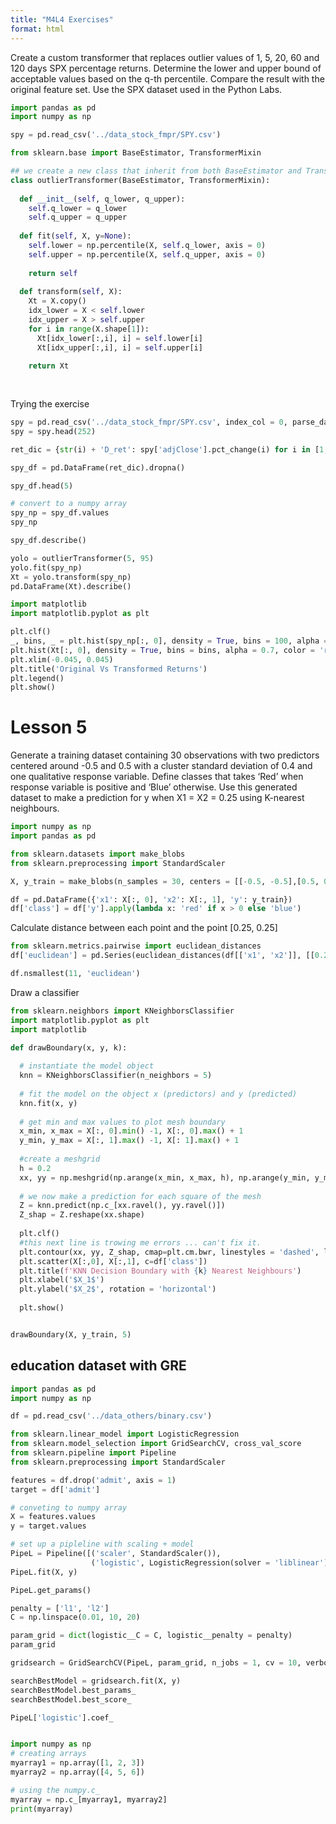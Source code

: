 ```yaml
---
title: "M4L4 Exercises"
format: html
---
```



Create a custom transformer that replaces outlier values of 1, 5, 20, 60 and 120 days SPX percentage returns. Determine the lower and upper bound of acceptable values based on the q-th percentile. Compare the result with the original feature set. Use the SPX dataset used in the Python Labs.

```python
import pandas as pd
import numpy as np

spy = pd.read_csv('../data_stock_fmpr/SPY.csv')

from sklearn.base import BaseEstimator, TransformerMixin

## we create a new class that inherit from both BaseEstimator and TransofmerMix. 
class outlierTransformer(BaseEstimator, TransformerMixin): 
  
  def __init__(self, q_lower, q_upper): 
    self.q_lower = q_lower
    self.q_upper = q_upper
    
  def fit(self, X, y=None): 
    self.lower = np.percentile(X, self.q_lower, axis = 0)
    self.upper = np.percentile(X, self.q_upper, axis = 0)
    
    return self
  
  def transform(self, X): 
    Xt = X.copy()
    idx_lower = X < self.lower
    idx_upper = X > self.upper 
    for i in range(X.shape[1]): 
      Xt[idx_lower[:,i], i] = self.lower[i]
      Xt[idx_upper[:,i], i] = self.upper[i]
      
    return Xt
    
    
```

Trying the exercise 

```python
spy = pd.read_csv('../data_stock_fmpr/SPY.csv', index_col = 0, parse_dates = True)
spy = spy.head(252)

ret_dic = {str(i) + 'D_ret': spy['adjClose'].pct_change(i) for i in [1, 5, 21, 63, 126]}

spy_df = pd.DataFrame(ret_dic).dropna()

spy_df.head(5)

# convert to a numpy array
spy_np = spy_df.values
spy_np

spy_df.describe()

yolo = outlierTransformer(5, 95)
yolo.fit(spy_np)
Xt = yolo.transform(spy_np)
pd.DataFrame(Xt).describe()
```

```python
import matplotlib
import matplotlib.pyplot as plt

plt.clf()
_, bins, _ = plt.hist(spy_np[:, 0], density = True, bins = 100, alpha = 1, color = 'b', label = 'Original')
plt.hist(Xt[:, 0], density = True, bins = bins, alpha = 0.7, color = 'r', label = 'Transformed returns')
plt.xlim(-0.045, 0.045)
plt.title('Original Vs Transformed Returns')
plt.legend()
plt.show()


```


# Lesson 5

Generate a training dataset containing 30 observations with two predictors centered around -0.5 and 0.5 with a cluster standard deviation of 0.4 and one qualitative response variable. Define classes that takes ‘Red’ when response variable is positive and ‘Blue’ otherwise. Use this generated dataset to make a prediction for y when X1 = X2 = 0.25 using K-nearest neighbours.

```python
import numpy as np
import pandas as pd

from sklearn.datasets import make_blobs
from sklearn.preprocessing import StandardScaler

X, y_train = make_blobs(n_samples = 30, centers = [[-0.5, -0.5],[0.5, 0.5]], cluster_std = 0.4, random_state = 110)

df = pd.DataFrame({'x1': X[:, 0], 'x2': X[:, 1], 'y': y_train})
df['class'] = df['y'].apply(lambda x: 'red' if x > 0 else 'blue')
```

Calculate distance between each point and the point [0.25, 0.25]

```python
from sklearn.metrics.pairwise import euclidean_distances
df['euclidean'] = pd.Series(euclidean_distances(df[['x1', 'x2']], [[0.25, 0.25]]).flatten())

df.nsmallest(11, 'euclidean')
```

Draw a classifier

```python
from sklearn.neighbors import KNeighborsClassifier
import matplotlib.pyplot as plt
import matplotlib

def drawBoundary(x, y, k): 
  
  # instantiate the model object 
  knn = KNeighborsClassifier(n_neighbors = 5)
  
  # fit the model on the object x (predictors) and y (predicted)
  knn.fit(x, y)
  
  # get min and max values to plot mesh boundary
  x_min, x_max = X[:, 0].min() -1, X[:, 0].max() + 1
  y_min, y_max = X[:, 1].max() -1, X[: 1].max() + 1
  
  #create a meshgrid
  h = 0.2
  xx, yy = np.meshgrid(np.arange(x_min, x_max, h), np.arange(y_min, y_max, h))
  
  # we now make a prediction for each square of the mesh
  Z = knn.predict(np.c_[xx.ravel(), yy.ravel()])
  Z_shap = Z.reshape(xx.shape)
  
  plt.clf()
  #this next line is trowing me errors ... can't fix it. 
  plt.contour(xx, yy, Z_shap, cmap=plt.cm.bwr, linestyles = 'dashed', linewidths=0.5)
  plt.scatter(X[:,0], X[:,1], c=df['class'])
  plt.title(f'KNN Decision Boundary with {k} Nearest Neighbours')
  plt.xlabel('$X_1$')
  plt.ylabel('$X_2$', rotation = 'horizontal')
  
  plt.show()


drawBoundary(X, y_train, 5)
```



## education dataset with GRE

```python
import pandas as pd
import numpy as np

df = pd.read_csv('../data_others/binary.csv')

from sklearn.linear_model import LogisticRegression
from sklearn.model_selection import GridSearchCV, cross_val_score
from sklearn.pipeline import Pipeline
from sklearn.preprocessing import StandardScaler

features = df.drop('admit', axis = 1)
target = df['admit']

# conveting to numpy array 
X = features.values
y = target.values

# set up a pipleline with scaling + model
PipeL = Pipeline([('scaler', StandardScaler()), 
                  ('logistic', LogisticRegression(solver = 'liblinear'))])
PipeL.fit(X, y)

PipeL.get_params()

penalty = ['l1', 'l2']
C = np.linspace(0.01, 10, 20)

param_grid = dict(logistic__C = C, logistic__penalty = penalty)
param_grid

gridsearch = GridSearchCV(PipeL, param_grid, n_jobs = 1, cv = 10, verbose = 1)

searchBestModel = gridsearch.fit(X, y)
searchBestModel.best_params_
searchBestModel.best_score_

PipeL['logistic'].coef_
```

```python

```





```python
import numpy as np
# creating arrays
myarray1 = np.array([1, 2, 3])
myarray2 = np.array([4, 5, 6])

# using the numpy.c_ 
myarray = np.c_[myarray1, myarray2]
print(myarray)
```

